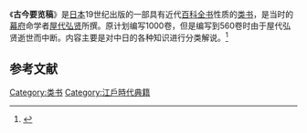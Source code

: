 《'''古今要览稿'''》是[[日本|日本]]19世纪出版的一部具有近代[[百科全书|百科全书]]性质的[[类书|类书]]，是当时的[[幕府|幕府]]命学者[[屋代弘贤|屋代弘贤]]所撰。原计划编写1000卷，但是编写到560卷时由于屋代弘贤逝世而中断。内容主要是对中日的各种知识进行分类解说。<ref>{{cite book| author = [[金常政|金常政]] | title = 百科全书的故事 | publisher = 北京图书馆出版社 | date = 2005-03 | location = 北京 | pages =30 | url = | doi = | id = | isbn = 7501326231 }}</ref>

==参考文献==
<div class="references-small">
<references></references>
</div>

{{stub}}
[[Category:类书|Category:类书]]
[[Category:江戶時代典籍|Category:江戶時代典籍]]